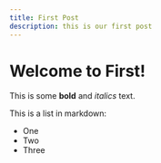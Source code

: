```yaml
---
title: First Post
description: this is our first post
---
```


# Welcome to First!

This is some **bold** and _italics_ text.

This is a list in markdown:

- One
- Two
- Three
